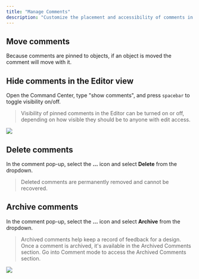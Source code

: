 ```yaml
---
title: "Manage Comments"
description: "Customize the placement and accessibility of comments in your scene."
---
```


## Move comments

Because comments are pinned to objects, if an object is moved the comment will move with it.&#x20;

## Hide comments in the Editor view

Open the Command Center, type "show comments", and press `spacebar` to toggle visibility on/off.

> Visibility of pinned comments in the Editor can be turned on or off, depending on how visible they should be to anyone with edit access.

![](/images/hide-comments.png)

## Delete comments

In the comment pop-up, select the **…** icon and select **Delete** from the dropdown.&#x20;

> Deleted comments are permanently removed and cannot be recovered.

## Archive comments

In the comment pop-up, select the **…** icon and select **Archive** from the dropdown.

> Archived comments help keep a record of feedback for a design. Once a comment is archived, it's available in the Archived Comments section. Go into Comment mode to access the Archived Comments section.

![](/images/archive-comment.png)